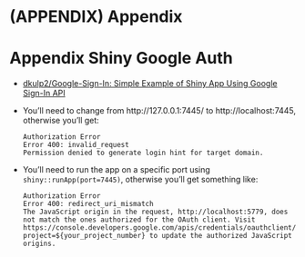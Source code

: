 # (APPENDIX) Appendix {-} 

# Appendix Shiny Google Auth


* [dkulp2/Google-Sign-In: Simple Example of Shiny App Using Google Sign-In API](https://github.com/dkulp2/Google-Sign-In)

- You'll need to change from http://127.0.0.1:7445/ to http://localhost:7445, otherwise you'll get:

  ```
  Authorization Error
  Error 400: invalid_request
  Permission denied to generate login hint for target domain.
  ```

- You'll need to run the app on a specific port using `shiny::runApp(port=7445)`, otherwise you'll get something like:

  ```
  Authorization Error
  Error 400: redirect_uri_mismatch
  The JavaScript origin in the request, http://localhost:5779, does not match the ones authorized for the OAuth client. Visit https://console.developers.google.com/apis/credentials/oauthclient/${your_client_id}?project=${your_project_number} to update the authorized JavaScript origins.
  ```
